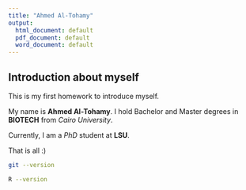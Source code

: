 ```yaml
---
title: "Ahmed Al-Tohamy"
output:
  html_document: default
  pdf_document: default
  word_document: default
---
```



## Introduction about myself

This is my first homework to introduce myself.

My name is **Ahmed Al-Tohamy**. I hold Bachelor and Master degrees in **BIOTECH** from *Cairo University*.

Currently, I am a *PhD* student at **LSU**.

That is all :) 

```bash
git --version
```

```bash
R --version
```






